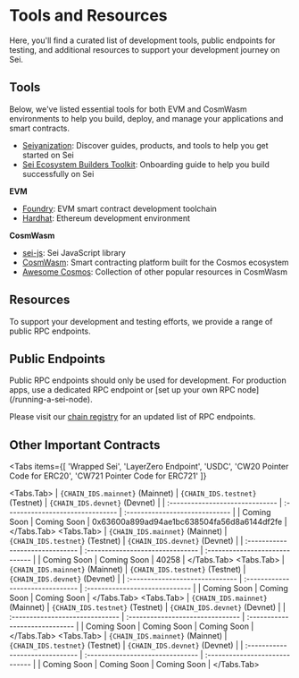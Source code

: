
# Tools and Resources

Here, you'll find a curated list of development tools, public endpoints for testing, and additional resources to support your development journey on Sei.

## Tools

Below, we've listed essential tools for both EVM and CosmWasm environments to help you build, deploy, and manage your applications and smart contracts.

- [Seiyanization](https://seiyanization.com/): Discover guides, products, and tools to help you get started on Sei
- [Sei Ecosystem Builders Toolkit](https://sei-foundation.notion.site/Sei-Ecosystem-Builders-Toolkit-836deaebca204452909d0bf9365d8116): Onboarding guide to help you build successfully on Sei

**EVM**

- [Foundry](https://getfoundry.sh/): EVM smart contract development toolchain
- [Hardhat](https://hardhat.org/): Ethereum development environment

**CosmWasm**

- [sei-js](https://github.com/sei-protocol/sei-js/): Sei JavaScript library
- [CosmWasm](https://docs.cosmwasm.com/docs/): Smart contracting platform built for the Cosmos ecosystem
- [Awesome Cosmos](https://github.com/cosmos/awesome-cosmos): Collection of other popular resources in CosmWasm

## Resources

To support your development and testing efforts, we provide a range of public RPC endpoints.

## Public Endpoints

<Callout type="warning">
  Public RPC endpoints should only be used for development. For production apps, use a dedicated RPC endpoint or 
  [set up your own RPC node](/running-a-sei-node).
</Callout>

Please visit our [chain registry](https://github.com/sei-protocol/chain-registry/blob/main/chains.json) for an updated list of RPC endpoints.

## Other Important Contracts

<Tabs
  items={[
    'Wrapped Sei',
    'LayerZero Endpoint',
    'USDC',
    'CW20 Pointer Code for ERC20',
    'CW721 Pointer Code for ERC721'
  ]}
>
  <Tabs.Tab>
    | `{CHAIN_IDS.mainnet}` (Mainnet) | `{CHAIN_IDS.testnet}` (Testnet) | `{CHAIN_IDS.devnet}` (Devnet) |
    | :------------------------------ | :------------------------------- | :----------------------------- |
    | Coming Soon                     | Coming Soon                     | 0x63600a899ad94ae1bc638504fa56d8a6144df2fe |
  </Tabs.Tab>
  <Tabs.Tab>
    | `{CHAIN_IDS.mainnet}` (Mainnet) | `{CHAIN_IDS.testnet}` (Testnet) | `{CHAIN_IDS.devnet}` (Devnet) |
    | :------------------------------ | :------------------------------- | :----------------------------- |
    | Coming Soon                     | Coming Soon                     | 40258                          |
  </Tabs.Tab>
  <Tabs.Tab>
    | `{CHAIN_IDS.mainnet}` (Mainnet) | `{CHAIN_IDS.testnet}` (Testnet) | `{CHAIN_IDS.devnet}` (Devnet) |
    | :------------------------------ | :------------------------------- | :----------------------------- |
    | Coming Soon                     | Coming Soon                     | Coming Soon                    |
  </Tabs.Tab>
  <Tabs.Tab>
    | `{CHAIN_IDS.mainnet}` (Mainnet) | `{CHAIN_IDS.testnet}` (Testnet) | `{CHAIN_IDS.devnet}` (Devnet) |
    | :------------------------------ | :------------------------------- | :----------------------------- |
    | Coming Soon                     | Coming Soon                     | Coming Soon                    |
  </Tabs.Tab>
  <Tabs.Tab>
    | `{CHAIN_IDS.mainnet}` (Mainnet) | `{CHAIN_IDS.testnet}` (Testnet) | `{CHAIN_IDS.devnet}` (Devnet) |
    | :------------------------------ | :------------------------------- | :----------------------------- |
    | Coming Soon                     | Coming Soon                     | Coming Soon                    |
  </Tabs.Tab>
</Tabs>
